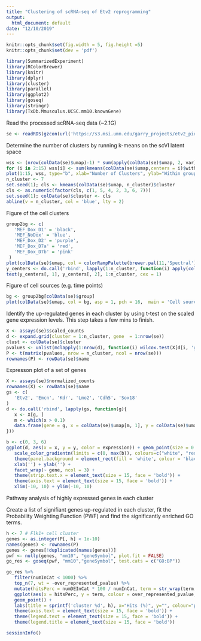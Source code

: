 ```yaml
---
title: "Clustering of scRNA-seq of Etv2 reprogramming"
output:
  html_document: default
date: "12/10/2019"
---
```


```r
knitr::opts_chunk$set(fig.width = 5, fig.height =5)
knitr::opts_chunk$set(dev = 'pdf')
```


```r
library(SummarizedExperiment)
library(RColorBrewer)
library(knitr)
library(dplyr)
library(cluster)
library(parallel)
library(ggplot2)
library(goseq)
library(stringr)
library(TxDb.Mmusculus.UCSC.mm10.knownGene)
```
Read the processed scRNA-seq data (~2.1G)
```r
se <- readRDS(gzcon(url('https://s3.msi.umn.edu/garry_projects/etv2_pioneer/processed_Etv2_scRNAseq.rds')))
```
Determine the number of clusters by running k-means on the scVI latent space
```r
wss <- (nrow(colData(se)$umap)-1) * sum(apply(colData(se)$umap, 2, var))
for (i in 2:15) wss[i] <- sum(kmeans(colData(se)$umap,centers = i)$withinss)
plot(1:15, wss, type="b", xlab="Number of Clusters", ylab="Within groups sum of squares")
n_cluster <- 7
set.seed(1); cls <- kmeans(colData(se)$umap, n_cluster)$cluster
cls <- as.numeric(factor(cls, c(1, 5, 4, 2, 3, 6, 7)))
set.seed(1); colData(se)$cluster <- cls
abline(v = n_cluster, col = 'blue', lty = 2)
```
Figure of the cell clusters
```r
group2bg <- c(
   'MEF_Dox_D1' = 'black',
   'MEF_NoDox' = 'blue',
   'MEF_Dox_D2' = 'purple',
   'MEF_Dox_D7a' = 'red',
   'MEF_Dox_D7b' = 'pink'
 )
plot(colData(se)$umap, col = colorRampPalette(brewer.pal(11,'Spectral'))(n_cluster)[colData(se)$cluster], pch = 16, asp = 1, cex = 0.2, main = 'K-means clusters', xlab = '', ylab = '', xlim = c(-10, 10), ylim = c(-10, 10))
y_centers <- do.call('rbind', lapply(1:n_cluster, function(i) apply(colData(se)$umap[colData(se)$cluster == i, ], 2, median)))
text(y_centers[, 1], y_centers[, 2], 1:n_cluster, cex = 1)
```
Figure of cell sources (e.g. time points)
```r
bg <- group2bg[colData(se)$group]
plot(colData(se)$umap, col = bg, asp = 1, pch = 16,  main = 'Cell sources', xlab = '', ylab = '', cex = 0.2, cex.main = 1, cex.axis = 1, xlim = c(-10, 10), ylim = c(-10, 10))
```
Identify the up-regulated genes in each cluster by using t-test on the scaled gene expression levels. 
This step takes a few mins to finish.
```r
X <- assays(se)$scaled_counts
d <- expand.grid(cluster = 1:n_cluster, gene  = 1:nrow(se))
clust <- colData(se)$cluster
pvalues <- unlist(mclapply(1:nrow(d), function(i) wilcox.test(X[d[i, 'gene'], clust == d[i, 'cluster']], X[d[i, 'gene'], clust != d[i, 'cluster']], alternative = 'greater')$p.value, mc.cores = 4)) # takes ~1 mins
P <- t(matrix(pvalues, nrow = n_cluster, ncol = nrow(se)))
rownames(P) <- rowData(se)$name
```

Expresson plot of a set of genes
```r
X <- assays(se)$normalized_counts
rownames(X) <- rowData(se)$name
gs <- c(
   'Etv2', 'Emcn', 'Kdr', 'Lmo2', 'Cdh5', 'Sox18'
)
d <- do.call('rbind', lapply(gs, function(g){
   x <- X[g, ]
   m <- which(x > 0.1)
   data.frame(gene = g, x = colData(se)$umap[m, 1], y = colData(se)$umap[m, 2], expression = x[m])
}))

b <- c(0, 3, 6)
ggplot(d, aes(x = x, y = y, color = expression)) + geom_point(size = 0.25, shape = 20) +
   scale_color_gradientn(limits = c(0, max(b)), colours=c("white", "red", "darkred"), breaks=b, labels=format(b)) + 
   theme(panel.background = element_rect(fill = 'white', colour = 'black')) + 
   xlab('') + ylab('') + 
   facet_wrap(~ gene, ncol = 3) +
   theme(strip.text.x = element_text(size = 15, face = 'bold')) +
   theme(axis.text = element_text(size = 15, face = 'bold')) +
   xlim(-10, 10) + ylim(-10, 10)
```

Pathway analysis of highly expressed genes in each cluster

Create a list of signifiant genes up-regulated in each cluster, fit the Probability Weighting Function (PWF) and find the 
significantly enriched GO terms. 
```r
h <- 7 # Flk1+ cell cluster
genes <- as.integer(P[, h] < 1e-10)
names(genes) <- rownames(P)
genes <- genes[!duplicated(names(genes))]
pwf <- nullp(genes, "mm10", "geneSymbol", plot.fit = FALSE)
go_res <- goseq(pwf, "mm10","geneSymbol", test.cats = c("GO:BP"))
```

```r
go_res %>% 
   filter(numInCat < 1000) %>%
   top_n(7, wt = -over_represented_pvalue) %>% 
   mutate(hitsPerc = numDEInCat * 100 / numInCat, term = str_wrap(term, 20)) %>% 
   ggplot(aes(x = hitsPerc, y = term, colour = over_represented_pvalue, size = numDEInCat)) +
   geom_point() +
   labs(title = sprintf('cluster %d', h), x="Hits (%)", y="", colour="p value", size="Count") +
   theme(axis.text = element_text(size = 15, face = 'bold')) + 
   theme(legend.text = element_text(size = 15, face = 'bold')) + 
   theme(legend.title = element_text(size = 15, face = 'bold'))
```
```r
sessionInfo()
```

